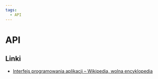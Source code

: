```yaml
---
tags:
  - API
---
```


# API

## Linki

- [Interfejs programowania aplikacji – Wikipedia, wolna encyklopedia](https://pl.wikipedia.org/wiki/Interfejs_programowania_aplikacji)
